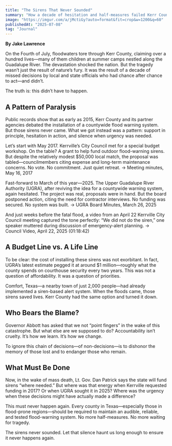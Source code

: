 ```yaml
---
title: "The Sirens That Never Sounded"
summary: "How a decade of hesitation and half-measures failed Kerr County’s most vulnerable."
image: "https://imgur.com/a/jMctiGy?auto=format&fit=crop&w=1200&q=60"
publishedAt: "2025-07-08"
tag: "Journal"
---
```


<Media
  src="https://imgur.com/a/jMctiGy?auto=format&fit=crop&w=1200&q=60"
  alt="Storm clouds over a Texas highway"
  radius="l"
/>

**By Jake Lawrence**

On the Fourth of July, floodwaters tore through Kerr County, claiming over a hundred lives—many of them children at summer camps nestled along the Guadalupe River. The devastation shocked the nation. But the tragedy wasn’t just the result of nature’s fury. It was the result of a decade of missed decisions by local and state officials who had chance after chance to act—and didn’t.

The truth is: this didn’t have to happen.

## A Pattern of Paralysis

Public records show that as early as 2015, Kerr County and its partner agencies debated the installation of a countywide flood warning system. But those sirens never came. What we got instead was a pattern: support in principle, hesitation in action, and silence when urgency was needed.

Let’s start with May 2017. Kerrville’s City Council met for a special budget workshop. On the table? A grant to help fund outdoor flood-warning sirens. But despite the relatively modest $50,000 local match, the proposal was tabled—councilmembers citing expense and long-term maintenance concerns. No vote. No commitment. Just quiet retreat.
→ Meeting minutes, May 16, 2017

Fast-forward to March of this year—2025. The Upper Guadalupe River Authority (UGRA), after reviving the idea for a countywide warning system, again hesitated. The project was real, proposals were in hand. But the board postponed action, citing the need for contractor interviews. No funding was secured. No system was built.
→ UGRA Board Minutes, March 26, 2025

And just weeks before the fatal flood, a video from an April 22 Kerrville City Council meeting captured the tone perfectly: “We did not do the siren,” one speaker muttered during discussion of emergency-alert planning.
→ Council Video, April 22, 2025 (01:18:42)

## A Budget Line vs. A Life Line

To be clear: the cost of installing these sirens was not exorbitant. In fact, UGRA’s latest estimate pegged it at around $1 million—roughly what the county spends on courthouse security every two years. This was not a question of affordability. It was a question of priorities.

Comfort, Texas—a nearby town of just 2,000 people—had already implemented a siren-based alert system. When the floods came, those sirens saved lives. Kerr County had the same option and turned it down.

## Who Bears the Blame?

Governor Abbott has asked that we not “point fingers” in the wake of this catastrophe. But what else are we supposed to do? Accountability isn’t cruelty. It’s how we learn. It’s how we change.

To ignore this chain of decisions—of non-decisions—is to dishonor the memory of those lost and to endanger those who remain.

## What Must Be Done

Now, in the wake of mass death, Lt. Gov. Dan Patrick says the state will fund sirens “where needed.” But where was that energy when Kerrville requested funding in 2017? Or when UGRA sought it in 2025? Where was the urgency when these decisions might have actually made a difference?

This must never happen again. Every county in Texas—especially those in flood-prone regions—should be required to maintain an audible, reliable, and tested flood-warning system. No more half-measures. No more waiting for tragedy.

The sirens never sounded.
Let that silence haunt us long enough to ensure it never happens again.
